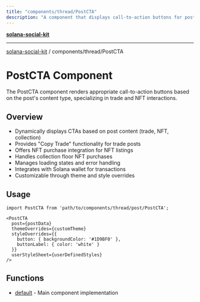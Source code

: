 ```yaml
---
title: "components/thread/PostCTA"
description: "A component that displays call-to-action buttons for posts with trade or NFT content"
---
```


[**solana-social-kit**](../../../README.mdx)

***

[solana-social-kit](../../../README.mdx) / components/thread/PostCTA

# PostCTA Component

The PostCTA component renders appropriate call-to-action buttons based on the post's content type, specializing in trade and NFT interactions.

## Overview

- Dynamically displays CTAs based on post content (trade, NFT, collection)
- Provides "Copy Trade" functionality for trade posts
- Offers NFT purchase integration for NFT listings
- Handles collection floor NFT purchases
- Manages loading states and error handling
- Integrates with Solana wallet for transactions
- Customizable through theme and style overrides

## Usage

```tsx
import PostCTA from 'path/to/components/thread/post/PostCTA';

<PostCTA 
  post={postData}
  themeOverrides={customTheme}
  styleOverrides={{
    button: { backgroundColor: '#1D9BF0' },
    buttonLabel: { color: 'white' }
  }}
  userStyleSheet={userDefinedStyles}
/>
```

## Functions

- [default](functions/default.mdx) - Main component implementation
